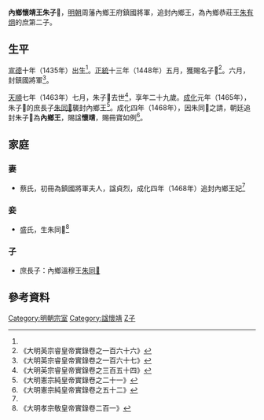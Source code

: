 '''內鄉懷靖王朱子𡍌'''{{BD|1435年||1463年||catIdx=Z朱}}，[[明朝|明朝]]周藩內鄉王府鎮國將軍，追封內鄉王，為內鄉恭莊王[[朱有焵|朱有焵]]的庶第二子。

==生平==
[[宣德|宣德]]十年（1435年）出生<ref name=x354/>。[[正統_(年號)|正統]]十三年（1448年）五月，獲賜名子𡍌<ref>《大明英宗睿皇帝實錄卷之一百六十六》</ref>。六月，封鎮國將軍<ref>《大明英宗睿皇帝實錄卷之一百六十七》</ref>。

[[天顺_(明朝)|天順]]七年（1463年）七月，朱子𡍌去世<ref name=x354>《大明英宗睿皇帝實錄卷之三百五十四》</ref>，享年二十九歲。[[成化|成化]]元年（1465年），朱子𡍌的庶長子[[朱同𨨣|朱同𨨣]]襲封內鄉王<ref>《大明憲宗純皇帝實錄卷之二十一》</ref>。成化四年（1468年），因朱同𨨣之請，朝廷追封朱子𡍌為'''內鄉王'''，賜諡'''懷靖'''，賜冊寶如例<ref name=x52>《大明憲宗純皇帝實錄卷之五十二》</ref>。

==家庭==
===妻===
*蔡氏，初冊為鎮國將軍夫人，諡貞烈，成化四年（1468年）追封內鄉王妃<ref name=x52/>

===妾===
*盛氏，生朱同𨨣<ref>《大明孝宗敬皇帝實錄卷二百一》</ref>

===子===
*庶長子：內鄉溫穆王[[朱同𨨣|朱同𨨣]]

==參考資料==
{{reflist|2}}

[[Category:明朝宗室|Category:明朝宗室]]
[[Category:諡懷靖|Category:諡懷靖]]
[[Category:朱姓|Z子]]